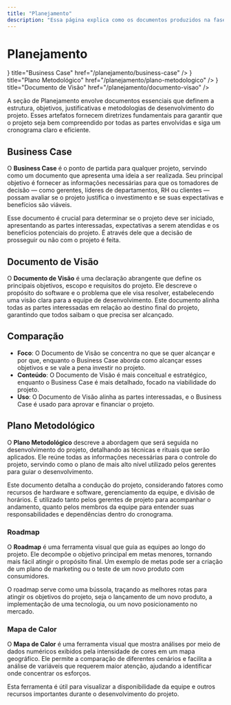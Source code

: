 ```yaml
---
title: "Planejamento"
description: "Essa página explica como os documentos produzidos na fase de planejamento funcionam e como eles se relacionam entre si."
---
```



# Planejamento

<Cards>
  <Cards.Card
    icon={<GlobeIcon />}
    title="Business Case"
    href="/planejamento/business-case"
  />
  <Cards.Card
    icon={<CardsIcon />}
    title="Plano Metodológico"
    href="/planejamento/plano-metodologico"
  />
  <Cards.Card
    icon={<PictureIcon />}
    title="Documento de Visão"
    href="/planejamento/documento-visao"
  />
</Cards>

A seção de Planejamento envolve documentos essenciais que definem a estrutura, objetivos, justificativas e metodologias de desenvolvimento do projeto. Esses artefatos fornecem diretrizes fundamentais para garantir que o projeto seja bem compreendido por todas as partes envolvidas e siga um cronograma claro e eficiente.

## Business Case

O **Business Case** é o ponto de partida para qualquer projeto, servindo como um documento que apresenta uma ideia a ser realizada. Seu principal objetivo é fornecer as informações necessárias para que os tomadores de decisão — como gerentes, líderes de departamentos, RH ou clientes — possam avaliar se o projeto justifica o investimento e se suas expectativas e benefícios são viáveis.

Esse documento é crucial para determinar se o projeto deve ser iniciado, apresentando as partes interessadas, expectativas a serem atendidas e os benefícios potenciais do projeto. É através dele que a decisão de prosseguir ou não com o projeto é feita.

## Documento de Visão

O **Documento de Visão** é uma declaração abrangente que define os principais objetivos, escopo e requisitos do projeto. Ele descreve o propósito do software e o problema que ele visa resolver, estabelecendo uma visão clara para a equipe de desenvolvimento. Este documento alinha todas as partes interessadas em relação ao destino final do projeto, garantindo que todos saibam o que precisa ser alcançado.

## Comparação

- **Foco**: O Documento de Visão se concentra no que se quer alcançar e por que, enquanto o Business Case aborda como alcançar esses objetivos e se vale a pena investir no projeto.
- **Conteúdo**: O Documento de Visão é mais conceitual e estratégico, enquanto o Business Case é mais detalhado, focado na viabilidade do projeto.
- **Uso**: O Documento de Visão alinha as partes interessadas, e o Business Case é usado para aprovar e financiar o projeto.

## Plano Metodológico

O **Plano Metodológico** descreve a abordagem que será seguida no desenvolvimento do projeto, detalhando as técnicas e rituais que serão aplicados. Ele reúne todas as informações necessárias para o controle do projeto, servindo como o plano de mais alto nível utilizado pelos gerentes para guiar o desenvolvimento.

Este documento detalha a condução do projeto, considerando fatores como recursos de hardware e software, gerenciamento da equipe, e divisão de horários. É utilizado tanto pelos gerentes de projeto para acompanhar o andamento, quanto pelos membros da equipe para entender suas responsabilidades e dependências dentro do cronograma.

### Roadmap

O **Roadmap** é uma ferramenta visual que guia as equipes ao longo do projeto. Ele decompõe o objetivo principal em metas menores, tornando mais fácil atingir o propósito final. Um exemplo de metas pode ser a criação de um plano de marketing ou o teste de um novo produto com consumidores.

O roadmap serve como uma bússola, traçando as melhores rotas para atingir os objetivos do projeto, seja o lançamento de um novo produto, a implementação de uma tecnologia, ou um novo posicionamento no mercado.

### Mapa de Calor

O **Mapa de Calor** é uma ferramenta visual que mostra análises por meio de dados numéricos exibidos pela intensidade de cores em um mapa geográfico. Ele permite a comparação de diferentes cenários e facilita a análise de variáveis que requerem maior atenção, ajudando a identificar onde concentrar os esforços.

Esta ferramenta é útil para visualizar a disponibilidade da equipe e outros recursos importantes durante o desenvolvimento do projeto.